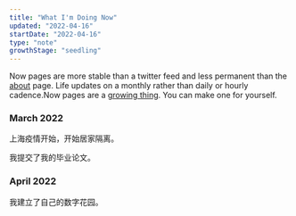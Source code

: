 ```yaml
---
title: "What I'm Doing Now"
updated: "2022-04-16"
startDate: "2022-04-16"
type: "note"
growthStage: "seedling"
---
```


Now pages are more stable than a twitter feed and less permanent than the [about](/about) page. Life updates on a monthly rather than daily or hourly cadence.<Footnote idName={1}>Now pages are a [growing thing](https://nownownow.com/about). You can make one for yourself.</Footnote>

<Spacer />

<NowSection>

### March 2022

上海疫情开始，开始居家隔离。

我提交了我的毕业论文。
</NowSection>

<NowSection>

### April 2022

我建立了自己的数字花园。

</NowSection>
